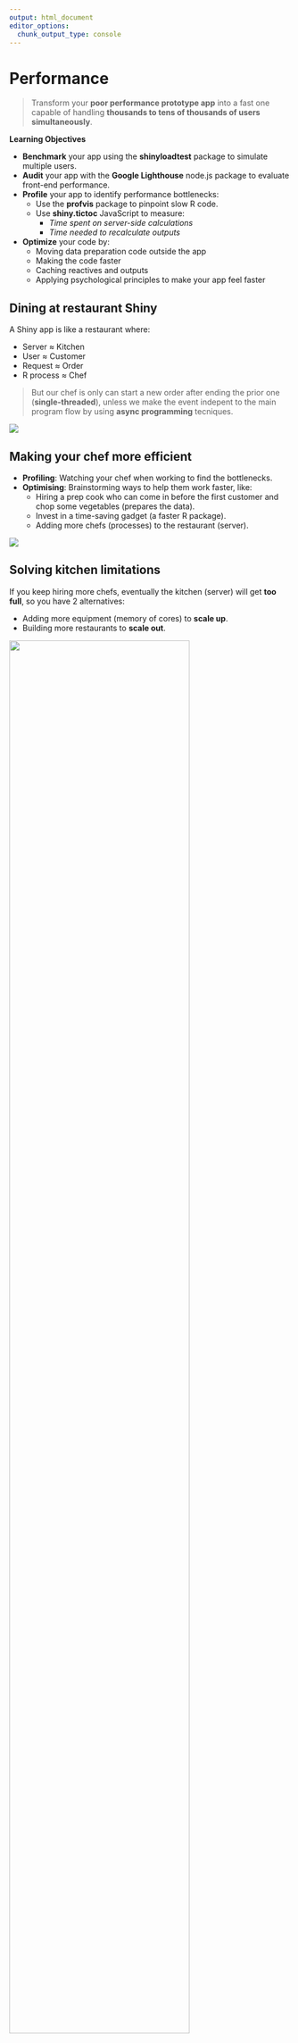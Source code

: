 ```yaml
---
output: html_document
editor_options: 
  chunk_output_type: console
---
```

# Performance

> Transform your **poor performance prototype app** into a fast one capable of handling **thousands to tens of thousands of users simultaneously**.

**Learning Objectives**

- **Benchmark** your app using the **shinyloadtest** package to simulate multiple users.
- **Audit** your app with the **Google Lighthouse** node.js package to evaluate front-end performance.
- **Profile** your app to identify performance bottlenecks:
  - Use the **profvis** package to pinpoint slow R code.
  - Use **shiny.tictoc** JavaScript to measure:
    - *Time spent on server-side calculations*
    - *Time needed to recalculate outputs*
- **Optimize** your code by:
  - Moving data preparation code outside the app
  - Making the code faster
  - Caching reactives and outputs 
  - Applying psychological principles to make your app feel faster



## Dining at restaurant Shiny {-}

A Shiny app is like a restaurant where:

- Server $\approx$ Kitchen
- User $\approx$ Customer
- Request $\approx$ Order
- R process $\approx$ Chef

> But our chef is only can start a new order after ending the prior one (**single-threaded**), unless we make the event indepent to the main program flow by using **async programming** tecniques.


![](images/23-performance/01-Shiny-Server-Open-Source.webp)

## Making your chef more efficient {-}

- **Profiling**: Watching your chef when working to find the bottlenecks.
- **Optimising**: Brainstorming ways to help them work faster, like:
  - Hiring a prep cook who can come in before the first customer and chop some vegetables (prepares the data).
  - Invest in a time-saving gadget (a faster R package).
  - Adding more chefs (processes) to the restaurant (server).

![](images/23-performance/02-ShinyProxy.webp)


## Solving kitchen limitations {-}

If you keep hiring more chefs, eventually the kitchen (server) will get **too full**, so you have 2 alternatives:

- Adding more equipment (memory of cores) to **scale up**.
- Building more restaurants to **scale out**.

![](images/23-performance/03-scaling-alternatives.png){width="80%" height="80%"}


## Benchmarking {-}

I will help you figure out how many **users** each **process** can handle.

The [shinyloadtest](https://rstudio.github.io/shinyloadtest/) package and has three basic steps:

1. Record a script simulating a typical user with `shinyloadtest::record_session()`.

2. Replay the script with multiple simultaneous users with the **shinycannon** command-line tool.

3. Analyse the results using **shinyloadtest::report()**.


## Benchmarking: Recording {-}

1. Start your app from the terminal and copy the url that it gives you.

```bash
Rscript -e "shiny::runApp('examples/23-performance/Tabsets-App.R', port = 5555)"
```

2. Then paste the url into a `record_session()` call:

```r
shinyloadtest::record_session("http://127.0.0.1:5555")
```

3. On the new window, interact with the app to simulate a “typical” user, including pauses to reflect the thinking time that a real user would need.

4. Close the app, and shinyloadtest will save `recording.log` to your working directory.

5. Move the `recording.log` file to the folder to store the benchmark results.

```bash
mv recording.log examples/23-performance
```

## Benchmarking: Replay {-}

**shinycannon** is written in Java because the Java language is particularly well suited to the problem of performing tens or hundreds of web requests in parallel.

```bash
shinycannon examples/23-performance/recording.log http://127.0.0.1:5555 \
  --workers 1 \
  --loaded-duration-minutes 5 \
  --output-dir examples/23-performance/test_sessions/test1
```

```bash
shinycannon examples/23-performance/recording.log http://127.0.0.1:5555 \
  --workers 5 \
  --loaded-duration-minutes 5 \
  --output-dir examples/23-performance/test_sessions/test5
```

```bash
shinycannon examples/23-performance/recording.log http://127.0.0.1:5555 \
  --workers 10 \
  --loaded-duration-minutes 5 \
  --output-dir examples/23-performance/test_sessions/test10
```

## Benchmarking: Analysis {-}


```r
BenchmarkData <- shinyloadtest::load_runs(
  `1 user` = "examples/23-performance/test_sessions/test1",
  `5 users` = "examples/23-performance/test_sessions/test5",
  `10 users` = "examples/23-performance/test_sessions/test10"
)
```

```r
# If you getting errors related to gtable
# you can install this branch of dev version
# remotes::install_github("rstudio/shinyloadtest@gtable-error")

shinyloadtest::shinyloadtest_report(BenchmarkData, "examples/23-performance/report.html")
```

## Benchmarking: Analysis report {-}

<iframe id="serviceFrameSend" src="./examples/23-performance/report.html" width="950" height="600"  frameborder="0">


## Profiling: Example {-}

If your app is spending a lot of time calculating, you next need to figure out **which calculation** is slow.

```r
library(profvis)

f <- function() {
  pause(0.2)
  g()
  h()
  10
}
g <- function() {
  pause(0.1)
  h()
}
h <- function() {
  pause(0.3)
}
```

## Profiling: Example {-}

Running `f()` mentally.

|**Initial state**|**Conceptual description**|
|:----------------|:-------------------------|
|`f()`
- `g()`
  - `h()`
- `h()` |f
f > g
f > g > h
f > h|


![](images/23-performance/04-flame-graph.png){width="80%" height="80%"}


## Profiling: R code {-}

```r
profvis::profvis(f())
```

![](images/23-performance/05-flame-graph.png){width="80%" height="80%"}

## Profiling: Shiny App {-}

```r
ui <- fluidPage(
  actionButton("x", "Push me"),
  textOutput("y")
)
server <- function(input, output, session) {
  output$y <- eventReactive(input$x, f())
}

# Note the explicit call to runApp() here: this is important
# as otherwise the app won't actually run.
profvis::profvis(runApp(shinyApp(ui, server)))
```

![](images/23-performance/06-flame-graph-shiny.png){width="80%" height="80%"}

### Tools

- profvis

The call stack and the "Flame graph"

```r
library(profvis)

f <- function() {
    pause(0.2)
  g()
    h()
    10
}
g <- function() {
    pause(0.1)
  h()
}
h <- function() {
    pause(0.3)
}

profvis::profvis(f())
```

Similar for {shiny}, but need explicit call to start the app (and close it with [Ctrl-C])

```r
ui <- fluidPage(
    actionButton("x", "Push me"),
      textOutput("y")
    )
server <- function(input, output, session) {
    output$y <- eventReactive(input$x, f())
}

app <- shinyApp(ui, server)
```

```r
profvis::profvis(
  shiny::runApp(
    app()
  )
)
```

Note that data downloads may not be tracked.

## Optimisation

### Cacheing

- `bindCache`
  - cacheing of any reactive value or render function
  - uses 'cache keys'
    - keep them as simple as possible
  - date/time-dependent results
  - cache has fixed size
  - scope (per session, or per process; in-memory or on-disk)

```r
r <- reactive(slow_function(input$x, input$y)) %>%
  bindCache(input$x, input$y)

output$text <- renderText(slow_function2(input$z)) %>%
  bindCache(input$z)
```

### Other Optimisations

- Do as little as possible
- Do your prep outside of the server
- Do your prep outside of shiny
- Use the fastest import method available
- Only do the slow stuff if requested
- Learn async programming

## Resources {-}


Good video
https://posit.co/resources/videos/profiling/

that are time-consuming to generate
many people are interested in checking the same data

- [Using Google Lighthouse for Web Pages](https://www.jumpingrivers.com/blog/shiny-app-start-up-google-lighthouse-part-1/)
- [https://rstudio.com/resources/rstudioconf-2019/shiny-in-production-principles-practices-and-tools/]()
- [https://rstudio.github.io/shinyloadtest/articles/analyzing-load-test-logs.html]()
- [https://queue.acm.org/detail.cfm?id=2927301]()
- [https://adv-r.hadley.nz/perf-improve.html]()
- [https://csgillespie.github.io/efficientR/]()
- [https://rstudio.com/resources/rstudioconf-2018/make-shiny-fast-by-doing-as-little-work-as-possible/]()
- [https://shiny.rstudio.com/articles/caching.html]()
- [https://shiny.rstudio.com/app-stories/weather-lookup-caching.html]()

- [https://www.appsilon.com/post/alternatives-to-scaling-shiny]()


## Meeting Videos {-}

### Cohort 1

`r knitr::include_url("https://www.youtube.com/embed/LLO6vDLqhWw")`

<details>
  <summary> Meeting chat log </summary>
  
```
00:07:09	Russ Hyde:	Hi
00:45:54	Robert Overman:	Are we having a session on shiny server?
01:01:58	docksbox@pm.me:	Thanks!
01:04:51	docksbox@pm.me:	Yes, sure
```
</details>

### Cohort 2

`r knitr::include_url("https://www.youtube.com/embed/UwrBxS39E3g")`


### Cohort 3

`r knitr::include_url("https://www.youtube.com/embed/GFbRR--E8Ow")`

<details>
  <summary>Meeting chat log</summary>
```
00:06:14	Brendan Lam:	What function records interactions with your Shiny app? How do you simulate users interacting with your app?
What is a flame graph and how do you interpret it?
What are the cache key and scope?
What are two ways of optimizing your app
00:09:25	Brendan Lam:	https://rstudio.github.io/promises/
00:14:39	Brendan Lam:	https://github.com/rstudio/shinycannon/issues/69#issuecomment-1322390215
00:22:46	Brendan Lam:	We start with f().
Then f() calls g(),
Then g() calls h().
Then f() calls h().
00:28:03	Brendan Lam:	https://memoise.r-lib.org/
00:38:16	Brendan Lam:	arrow::write_feather()
00:38:23	Brendan Lam:	arrow::read_feather()
00:38:30	Brendan Lam:	qs::qread()/qs::qsave() instead of readRDS()/saveRDS()
00:41:15	Brendan Lam:	https://rstudio.com/resources/rstudioconf-2019/shiny-in-production-principles-practices-and-tools/
https://rstudio.github.io/shinyloadtest/articles/analyzing-load-test-logs.html
https://queue.acm.org/detail.cfm?id=2927301
https://adv-r.hadley.nz/perf-improve.html
https://csgillespie.github.io/efficientR/
https://rstudio.com/resources/rstudioconf-2018/make-shiny-fast-by-doing-as-little-work-as-possible/
https://shiny.rstudio.com/articles/caching.html
https://shiny.rstudio.com/app-stories/weather-lookup-caching.html
00:45:15	Brendan Lam:	https://twitter.com/brendannathanl1
```
</details>


### Cohort 4

`r knitr::include_url("https://www.youtube.com/embed/bxSj2VdA8XI")`

<details>
  <summary>Meeting chat log</summary>
```
00:09:46	Trevin Flickinger:	start
00:15:04	Trevin Flickinger:	https://rstudio.github.io/shinyloadtest/articles/case-study-scaling.html
00:15:54	Trevin Flickinger:	https://posit.co/resources/videos/shiny-in-production-principles-practices-and-tools/
00:22:35	Trevin Flickinger:	https://rstudio.github.io/promises/
00:47:58	Matthew Efoli:	https://www.youtube.com/watch?v=hltOgAC2mC4&list=PLexAKolMzPcriOdeLwoMxQOyHRnMguEv4&index=28
00:50:44	Trevin Flickinger:	stop
```
</details>


### Cohort 5

`r knitr::include_url("https://www.youtube.com/embed/URL")`

<details>
  <summary>Meeting chat log</summary>
```
LOG
```
</details>
